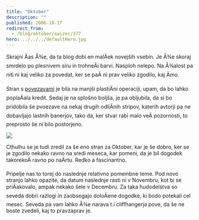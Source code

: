 ```yaml
---
title: "Oktober"
description: ""
published: 2006-10-17
redirect_from:
  - /blog/oktober/swizec/377
hero: ../../../defaultHero.jpg
---
```


Skrajni Äas Å¾e, da ta blog dobi en malÄek novejših vsebin. Je Å¾e skoraj smrdelo po plesnivem siru in trohneÄi barvi. Nasploh nelepo. Na Å¾alost pa niti ni kaj veliko za povedat, ker se paÄ ni prav veliko zgodilo, kaj Ämo.

Stran s [povezavami](http://swizec.com//index.php/mode=pages/submode=Links) je bila na manjši plastiÄni operaciji, upam, da bo lahko poplaÄala kredit. Sedaj je na splošno boljša, je pa obljubila, da si bo pridobila še pvoezave na nekaj drugih odliÄnih stripov, katerih avtorji pa ne dobavljajo lastnih banerjov, tako da, ker stvar rabi malo veÄ pozornosti, to preprosto še ni bilo postorjeno.

![](/includes/editor_upload/Image/sneeks/05_prev.jpg)

Cthulhu se je tudi zredil za še eno stran za Oktober, kar je še dobro, ker se je zgodilo nekako ravno na sredi meseca, kar pomeni, da je bil dogodek takorekoÄ ravno po naÄrtu. Redko a fascinantno.

Pripelje nas to torej do naslednje relativno pomembne teme. Pod novo stranjo lahko opazite, da datum naslednje rasti ni v Novembru, kot bi se priÄakovalo, ampak nekako šele v Decembru. Za taka hudodelstva so seveda dobri razlogi in zaobsegajo doloÄene dogodke, ki bodo potekali cel mesec. Seveda pa vam lahko Å¾e narava t.i cliffhangerja pove, da še ne boste zvedeli, kaj to pravzaprav je.
